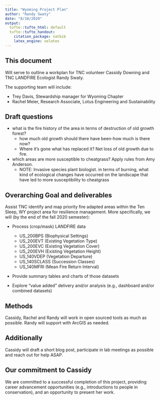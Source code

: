 ```yaml
---
title: "Wyoming Project Plan"
author: "Randy Swaty"
date: "8/10/2020"
output:
  tufte::tufte_html: default
  tufte::tufte_handout:
    citation_package: natbib
    latex_engine: xelatex
---
```


## This document
Will serve to outline a workplan for TNC volunteer Cassidy Downing and TNC LANDFIRE Ecologist Randy Swaty.

The supporting team will include:

* Trey Davis, Stewardship manager for Wyoming Chapter
* Rachel Meier, Research Associate, Lotus Engineering and Sustainability

## Draft questions

*  what is the fire history of the area in terms of destruction of old growth forest?
    * how much old growth should there have been-how much is there now?  
    * Where it's gone what has replaced it? Net loss of old growth due to fire.
*  which areas are more susceptible to cheatgrass?  Apply rules from Amy Anderson.  
    * NOTE: Invasive species plant biologist.   in terms of burning, what kind of ecological changes have occurred on the landscape that have led to more susceptibility to cheatgrass


## Overarching Goal and deliverables
Assist TNC identify and map priority fire adapted areas within the Ten Sleep, WY project area for resilience management.  More specifically, we will (by the end of the fall 2020 semester):
 
* Process (crop/mask) LANDFIRE data

    * US_200BPS (Biophysical Settings)
    * US_200EVT (Existing Vegetation Type)
    * US_200EVC (Existing Vegetation Cover)
    * US_200EVH (Existing Vegetation Height)
    * US_140VDEP (Vegetation Departure)
    * US_140SCLASS (Succession Classes)
    * US_140MFRI (Mean Fire Return Interval)
*  Provide summary tables and charts of those datasets
*  Explore "value added" delivery and/or analysis (e.g., dashboard and/or combined datasets)


## Methods

Cassidy, Rachel and Randy will work in open sourced tools as much as possible.  Randy  will support with ArcGIS as needed.  

## Additionally
Cassidy will draft a short blog post, participate in lab meetings as possible and reach out for help ASAP. 

    
## Our commitment to Cassidy
We are committed to a successful completion of this project, providing career advancement opportunities (e.g., introductions to people in conservation), and an opportunity to present her work.  


 

